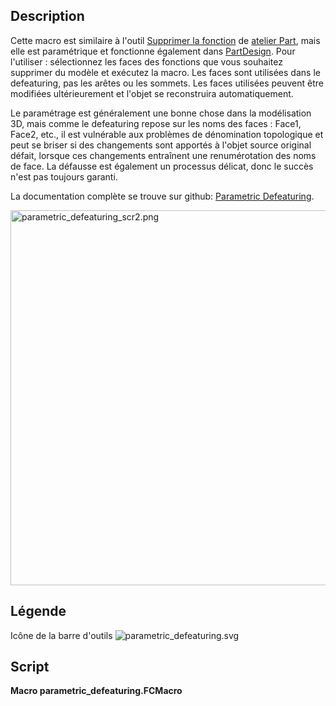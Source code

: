 <languages/>

{{Macro/fr
|Name=Macro Parametric Defeaturing
|Icon=parametric_defeaturing.svg
|Description=Cette macro est similaire à l'outil [[Part_Defeaturing/fr|Supprimer la fonction]] de [[Part_Workbench/fr|atelier Part]], mais elle est paramétrique et fonctionne également dans [[PartDesign_Workbench/fr|PartDesign]]. Pour l'utiliser : sélectionnez les faces des fonctions que vous souhaitez supprimer du modèle et exécutez la macro. Les faces sont utilisées dans le defeaturing, pas les arêtes ou les sommets. Les faces utilisées peuvent être modifiées ultérieurement et l'objet se reconstruira automatiquement.<br/>

Le paramétrage est généralement une bonne chose dans la modélisation 3D, mais comme le defeaturing repose sur les noms des faces : Face1, Face2, etc., il est vulnérable aux problèmes de dénomination topologique et peut se briser si des changements sont apportés à l'objet source original défait, lorsque ces changements entraînent une renumérotation des noms de face. La défausse est également un processus délicat, donc le succès n'est pas toujours garanti.<br/>

La documentation complète se trouve sur github: [https://github.com/mwganson/parametric_defeaturing Parametric Defeaturing].<br/>

|Author=TheMarkster
|Version=0.2021.10.10.rev2
|Date=2021-10-10.rev2
|FCVersion=Versions 3 de Python
|Download=[https://wiki.freecad.org/File:parametric_defeaturing.svg Icône de la barre d'outils]
|Links=[https://github.com/mwganson/parametric_defeaturing Documentation complète sur Github]
}}

== Description ==

Cette macro est similaire à l'outil [[Part_Defeaturing/fr|Supprimer la fonction]] de [[Part_Workbench/fr|atelier Part]], mais elle est paramétrique et fonctionne également dans [[PartDesign_Workbench/fr|PartDesign]]. Pour l'utiliser : sélectionnez les faces des fonctions que vous souhaitez supprimer du modèle et exécutez la macro. Les faces sont utilisées dans le defeaturing, pas les arêtes ou les sommets. Les faces utilisées peuvent être modifiées ultérieurement et l'objet se reconstruira automatiquement.

Le paramétrage est généralement une bonne chose dans la modélisation 3D, mais comme le defeaturing repose sur les noms des faces : Face1, Face2, etc., il est vulnérable aux problèmes de dénomination topologique et peut se briser si des changements sont apportés à l'objet source original défait, lorsque ces changements entraînent une renumérotation des noms de face. La défausse est également un processus délicat, donc le succès n'est pas toujours garanti.

La documentation complète se trouve sur github: [https://github.com/mwganson/parametric_defeaturing Parametric Defeaturing].

[[File:parametric_defeaturing_scr2.png|600px]]
{{Caption|Capture d'écran de la macro paramétrique de defeaturing‎}}

<span id="Legend"></span>
== Légende ==

{{Codeextralink|https://gist.github.com/mwganson/0d55a5c51b1d6ff488b7a2f62bf50656/raw/140e9118deb955981a1ea499778cbf2521818e40/parametric_defeaturing.FCMacro|parametric_defeaturing.FCMacro}}

Icône de la barre d'outils
[[Image:parametric_defeaturing.svg]]

== Script ==

'''Macro parametric_defeaturing.FCMacro'''

{{CodeDownload|https://gist.github.com/mwganson/0d55a5c51b1d6ff488b7a2f62bf50656|parametric_defeaturing.FCMacro}}